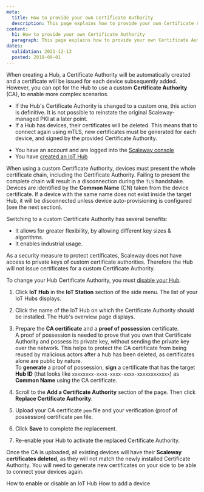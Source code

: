 ```yaml
---
meta:
  title: How to provide your own Certificate Authority
  description: This page explains how to provide your own Certificate Authority
content:
  h1: How to provide your own Certificate Authority
  paragraph: This page explains how to provide your own Certificate Authority
dates:
  validation: 2021-12-13
  posted: 2019-09-01
---
```


When creating a Hub, a Certificate Authority will be automatically created and a certificate will be issued for each device subsequently added. However, you can opt for the Hub to use a custom **Certificate Authority** (CA), to enable more complex scenarios.

<Message type="important">

- If the Hub's Certificate Authority is changed to a custom one, this action is definitive. It is not possible to reinstate the original Scaleway-managed PKI at a later point.
- If a Hub has devices, their certificates will be deleted. This means that to connect again using mTLS, new certificates must be generated for each device, and signed by the provided Certificate Authority.

</Message>

<Message type="requirement">

- You have an account and are logged into the [Scaleway console](https://console.scaleway.com)
- You have [created an IoT Hub](/iot/iot-hub/how-to/create-hub)

</Message>

When using a custom Certificate Authority, devices must present the whole certificate chain, including the Certificate Authority. Failing to present the complete chain will result in a disconnection during the `TLS` handshake. Devices are identified by the **Common Name** (CN) taken from the device certificate. If a device with the same name does not exist inside the target Hub, it will be disconnected unless device auto-provisioning is configured (see the next section).

Switching to a custom Certificate Authority has several benefits:

- It allows for greater flexibility, by allowing different key sizes & algorithms.
- It enables industrial usage.

<Message type="note">

As a security measure to protect certificates, Scaleway does not have access to private keys of custom certificate authorities. Therefore the Hub will not issue certificates for a custom Certificate Authority.

</Message>


<Message type="important">

To change your Hub Certificate Authority, you must [disable your Hub](/iot/iot-hub/how-to/enable-disable-hub/).

</Message>

1. Click **IoT Hub** in the **IoT Station** section of the side menu. The list of your IoT Hubs displays.

2. Click the name of the IoT Hub on which the Certificate Authority should be installed. The Hub's overview page displays. 

3. Prepare the **CA certificate** and a **proof of possession** certificate.  
   A proof of possession is needed to prove that you own that Certificate Authority and possess its private key, without sending the private key over the network. This helps to protect the CA certificate from being reused by malicious actors after a hub has been deleted, as certificates alone are public by nature.  
   To **generate** a proof of possession, **sign** a certificate that has the target **Hub ID** (that looks like `xxxxxxxx-xxxx-xxxx-xxxx-xxxxxxxxxxxx`) as **Common Name** using the CA certificate.

4. Scroll to the **Add a Certificate Authority** section of the page. Then click **Replace Certificate Authority**.

5. Upload your CA certificate `pem` file and your verification (proof of possession) certificate `pem` file.

6. Click **Save** to complete the replacement.

7. Re-enable your Hub to activate the replaced Certificate Authority. 

<Message type="important">

Once the CA is uploaded, all existing devices will have their **Scaleway certificates deleted**, as they will not match the newly installed Certificate Authority. You will need to generate new certificates on your side to be able to connect your devices again.

</Message>

<Navigation title="See Also">
  <PreviousButton to="/iot/iot-hub/how-to/enable-disable-hub">How to enable or disable an IoT Hub</PreviousButton>
  <NextButton to="/iot/iot-hub/how-to/add-device">How to add a device</NextButton>
</Navigation>
